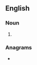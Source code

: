 ==English==

===Noun===
{{head|en|noun plural form}}

# {{plural of|caul|lang=en}}

===Anagrams===
* {{anagrams|en|a=aclsu|Claus|LUCAs|Lucas|lusca}}